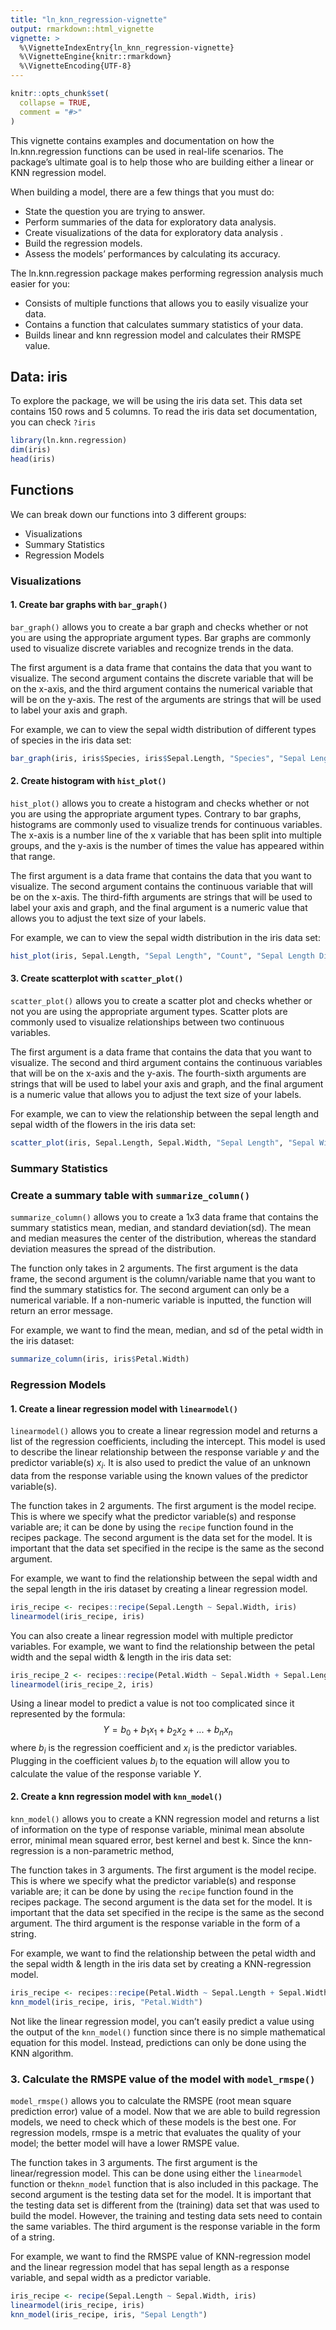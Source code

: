 ```yaml
---
title: "ln_knn_regression-vignette"
output: rmarkdown::html_vignette
vignette: >
  %\VignetteIndexEntry{ln_knn_regression-vignette}
  %\VignetteEngine{knitr::rmarkdown}
  %\VignetteEncoding{UTF-8}
---
```


```r
knitr::opts_chunk$set(
  collapse = TRUE,
  comment = "#>"
)
```

This vignette contains examples and documentation on how the ln.knn.regression functions can be used in real-life scenarios. The package's ultimate goal is to help those who are building either a linear or KNN regression model.

When building a model, there are a few things that you must do: 

* State the question you are trying to answer. 
* Perform summaries of the data for exploratory data analysis.
* Create visualizations of the data for exploratory data analysis .
* Build the regression models.
* Assess the models' performances by calculating its accuracy. 

The ln.knn.regression package makes performing regression analysis much easier for you: 

* Consists of multiple functions that allows you to easily visualize your data.
* Contains a function that calculates summary statistics of your data.
* Builds linear and knn regression model and calculates their RMSPE value.

## Data: iris 
To explore the package, we will be using the iris data set. This data set contains 150 rows and 5 columns. To read the iris data set documentation, you can check `?iris`


```r
library(ln.knn.regression)
dim(iris)
head(iris)
```

## Functions 
We can break down our functions into 3 different groups: 

- Visualizations 
- Summary Statistics 
- Regression Models

### Visualizations 

#### 1. Create bar graphs with `bar_graph()`

`bar_graph()` allows you to create a bar graph and checks whether or not you are using the appropriate argument types. Bar graphs are commonly used to visualize discrete variables and recognize trends in the data. 

The first argument is a data frame that contains the data that you want to visualize. The second argument contains the discrete variable that will be on the x-axis, and the third argument contains the numerical variable that will be on the y-axis. The rest of the arguments are strings that will be used to label your axis and graph. 

For example, we can to view the sepal width distribution of different types of species in the iris data set: 

```r
bar_graph(iris, iris$Species, iris$Sepal.Length, "Species", "Sepal Length", "Species", "Species vs Sepal Length Distribution")
```
#### 2. Create histogram with `hist_plot()`

`hist_plot()` allows you to create a histogram and checks whether or not you are using the appropriate argument types. Contrary to bar graphs, histograms are commonly used to visualize trends for continuous variables. The x-axis is a number line of the x variable that has been split into multiple groups, and the y-axis is the number of times the value has appeared within that range. 

The first argument is a data frame that contains the data that you want to visualize. The second argument contains the continuous variable that will be on the x-axis. The third-fifth arguments are strings that will be used to label your axis and graph, and the final argument is a numeric value that allows you to adjust the text size of your labels.  

For example, we can to view the sepal width distribution in the iris data set: 

```r
hist_plot(iris, Sepal.Length, "Sepal Length", "Count", "Sepal Length Distribution", 10)
```

#### 3. Create scatterplot with `scatter_plot()`

`scatter_plot()` allows you to create a scatter plot and checks whether or not you are using the appropriate argument types. Scatter plots are commonly used to visualize relationships between two continuous variables. 

The first argument is a data frame that contains the data that you want to visualize. The second and third argument contains the continuous variables that will be on the x-axis and the y-axis. The fourth-sixth arguments are strings that will be used to label your axis and graph, and the final argument is a numeric value that allows you to adjust the text size of your labels.  

For example, we can to view the relationship between the sepal length and sepal width of the flowers in the iris data set: 

```r
scatter_plot(iris, Sepal.Length, Sepal.Width, "Sepal Length", "Sepal Width", "Relationship of Sepal Length and Width", 10)
```
### Summary Statistics 

### Create a summary table with `summarize_column()`
`summarize_column()` allows you to create a 1x3 data frame that contains the summary statistics mean, median, and standard deviation(sd). The mean and median measures the center of the distribution, whereas the standard deviation measures the spread of the distribution. 

The function only takes in 2 arguments. The first argument is the data frame, the second argument is the column/variable name that you want to find the summary statistics for. The second argument can only be a numerical variable. If a non-numeric variable is inputted, the function will return an error message. 

For example, we want to find the mean, median, and sd of the petal width in the iris dataset: 

```r
summarize_column(iris, iris$Petal.Width)
```

### Regression Models

#### 1. Create a linear regression model with `linearmodel()`

`linearmodel()` allows you to create a linear regression model and returns a list of the regression coefficients, including the intercept. This model is used to describe the linear relationship between the response variable $y$ and the predictor variable(s) $x_i$. It is also used to predict the value of an unknown data from the response variable using the known values of the predictor variable(s). 

The function takes in 2 arguments. The first argument is the model recipe. This is where we specify what the predictor variable(s) and response variable are; it can be done by using the `recipe` function found in the recipes package. The second argument is the data set for the model. It is important that the data set specified in the recipe is the same as the second argument. 

For example, we want to find the relationship between the sepal width and the sepal length in the iris dataset by creating a linear regression model. 

```r
iris_recipe <- recipes::recipe(Sepal.Length ~ Sepal.Width, iris)
linearmodel(iris_recipe, iris)
```

You can also create a linear regression model with multiple predictor variables. For example, we want to find the relationship between the petal width and the sepal width & length in the iris data set:

```r
iris_recipe_2 <- recipes::recipe(Petal.Width ~ Sepal.Width + Sepal.Length, iris)
linearmodel(iris_recipe_2, iris)
```

Using a linear model to predict a value is not too complicated since it represented by the formula: 
$$Y = b_0 + b_1x_1 + b_2x_2 + ... + b_nx_n $$
where $b_i$ is the regression coefficient and $x_i$ is the predictor variables. Plugging in the coefficient values $b_i$ to the equation will allow you to calculate the value of the response variable $Y$. 

#### 2. Create a knn regression model with `knn_model()`

`knn_model()` allows you to create a KNN regression model and returns a list of information on the type of response variable, minimal mean absolute error, minimal mean squared error, best kernel and best k. Since the knn-regression is a non-parametric method, 

The function takes in 3 arguments. The first argument is the model recipe. This is where we specify what the predictor variable(s) and response variable are; it can be done by using the `recipe` function found in the recipes package. The second argument is the data set for the model. It is important that the data set specified in the recipe is the same as the second argument. The third argument is the response variable in the form of a string.  

For example, we want to find the relationship between the petal width and the sepal width & length in the iris data set by creating a KNN-regression model. 

```r
iris_recipe <- recipes::recipe(Petal.Width ~ Sepal.Length + Sepal.Width, iris)
knn_model(iris_recipe, iris, "Petal.Width")
```

Not like the linear regression model, you can't easily predict a value using the output of the `knn_model()` function since there is no simple mathematical equation for this model. Instead, predictions can only be done using the KNN algorithm. 

### 3. Calculate the RMSPE value of the model with `model_rmspe()`

`model_rmspe()` allows you to calculate the RMSPE (root mean square prediction error) value of a model. Now that we are able to build regression models, we need to check which of these models is the best one. For regression models, rmspe is a metric that evaluates the quality of your model; the better model will have a lower RMSPE value. 

The function takes in 3 arguments. The first argument is the linear/regression model. This can be done using either the `linearmodel` function or the`knn_model` function that is also included in this package. The second argument is the testing data set for the model. It is important that the testing data set is different from the (training) data set that was used to build the model. However, the training and testing data sets need to contain the same variables. The third argument is the response variable in the form of a string. 

For example, we want to find the RMSPE value of KNN-regression model and the linear regression model that has sepal length as a response variable, and sepal width as a predictor variable. 

```r
iris_recipe <- recipe(Sepal.Length ~ Sepal.Width, iris)
linearmodel(iris_recipe, iris)
knn_model(iris_recipe, iris, "Sepal Length")
```

